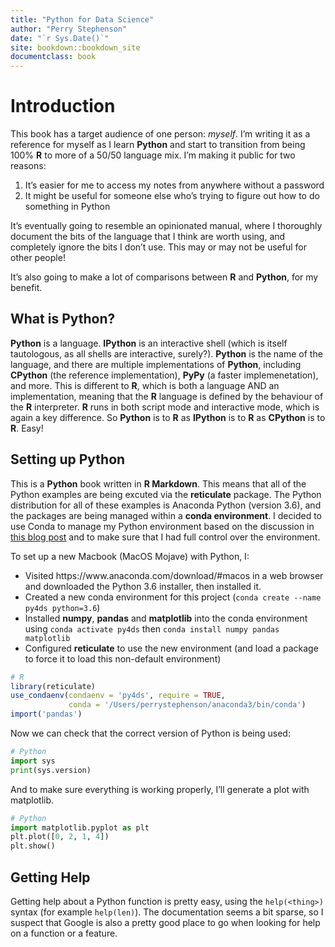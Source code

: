 ```yaml
--- 
title: "Python for Data Science"
author: "Perry Stephenson"
date: "`r Sys.Date()`"
site: bookdown::bookdown_site
documentclass: book
---
```


# Introduction {#intro}

This book has a target audience of one person: _myself_. I'm writing it as a
reference for myself as I learn **Python** and start to transition from being
100% **R** to more of a 50/50 language mix. I'm making it public for two
reasons:

1. It's easier for me to access my notes from anywhere without a password
1. It might be useful for someone else who's trying to figure out how to do
  something in Python
  
It's eventually going to resemble an opinionated manual, where I thoroughly 
document the bits of the language that I think are worth using, and completely
ignore the bits I don't use. This may or may not be useful for other people!

It's also going to make a lot of comparisons between **R** and **Python**, for
my benefit.

## What is Python?

**Python** is a language. **IPython** is an interactive shell (which is itself
tautologous, as all shells are interactive, surely?). **Python** is the name of
the language, and there are multiple implementations of **Python**, including
**CPython** (the reference implementation), **PyPy** (a faster
implemenetation), and more. This is different to **R**, which is both a
language AND an implementation, meaning that the **R** language is defined by
the behaviour of the **R** interpreter. **R** runs in both script mode and
interactive mode, which is again a key difference. So **Python** is to **R** as
**IPython** is to **R** as **CPython** is to **R**. Easy!

## Setting up Python

This is a **Python** book written in **R Markdown**. This means that all of the
Python examples are being excuted via the **reticulate** package. The Python
distribution for all of these examples is Anaconda Python (version 3.6), and
the packages are being managed within a **conda environment**. I decided to use
Conda to manage my Python environment based on the discussion in [this blog 
post](https://jakevdp.github.io/blog/2016/08/25/conda-myths-and-misconceptions/)
and to make sure that I had full control over the environment.

To set up a new Macbook (MacOS Mojave) with Python, I:

* Visited https://www.anaconda.com/download/#macos in a web browser and 
downloaded the Python 3.6 installer, then installed it.
* Created a new conda environment for this project 
  (`conda create --name py4ds python=3.6`)
* Installed **numpy**, **pandas** and **matplotlib** into the conda environment
  using `conda activate py4ds` then `conda install numpy pandas matplotlib`
* Configured **reticulate** to use the new environment (and load a package to
  force it to load this non-default environment)

```r
# R 
library(reticulate)
use_condaenv(condaenv = 'py4ds', require = TRUE,
             conda = '/Users/perrystephenson/anaconda3/bin/conda')
import('pandas')
```

Now we can check that the correct version of Python is being used:

```python
# Python
import sys
print(sys.version)
```

And to make sure everything is working properly, I'll generate a plot with
matplotlib.

```python
# Python
import matplotlib.pyplot as plt
plt.plot([0, 2, 1, 4])
plt.show()
```

## Getting Help

Getting help about a Python function is pretty easy, using the `help(<thing>)`
syntax (for example `help(len)`). The documentation seems a bit sparse, so I
suspect that Google is also a pretty good place to go when looking for help on
a function or a feature.

